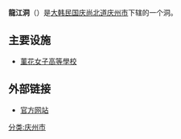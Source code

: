 {{Infobox Korean settlement
| title         = 龍江洞
| context       = 
| logo          = 
| logowidth     = 
| img           = 
| imgwidth      = 
| imgcaption    = 
| hangul        =  용강동 
| hanja         = 龍江洞
| rr            = Yonggang-dong
| mr            =Yonggang-dong
| area_km2      = 5.06
| areanote      = 
| elevation_m   = 
| elevationnote = 
| pop           = 15959
| popnote       =
| popyear       = 2008
| popden_km2    = 
| popdennote    = 
| gov           = [[庆州市|庆州市]]
| mayor         = 
| capital       = 
| divs          =
| region        = [[庆州市|庆州市]]
| dialect       = [[庆尚道方言|庆尚道方言]]
| map           = Gyeongju map-Yonggang-dong-01.png
| mapwidth      = 
| mapcaption    = 
| text          = 
}}
'''龍江洞'''（{{kor|諺=용강동|漢=龍江洞|羅=Yonggang dong|f=y}}）是[[大韩民国|大韩民国]][[庆尚北道|庆尚北道]][[庆州市|庆州市]]下辖的一个洞。
==主要设施==
*[[菫花女子高等學校|菫花女子高等學校]]
==外部链接==
*[http://www.gyeongju.go.kr/village/open_content/yonggang/main.jsp 官方网站]{{dead link|date=2018年5月 |bot=InternetArchiveBot |fix-attempted=yes }}
{{庆州市行政区划}}
[[分类:庆州市|分类:庆州市]]